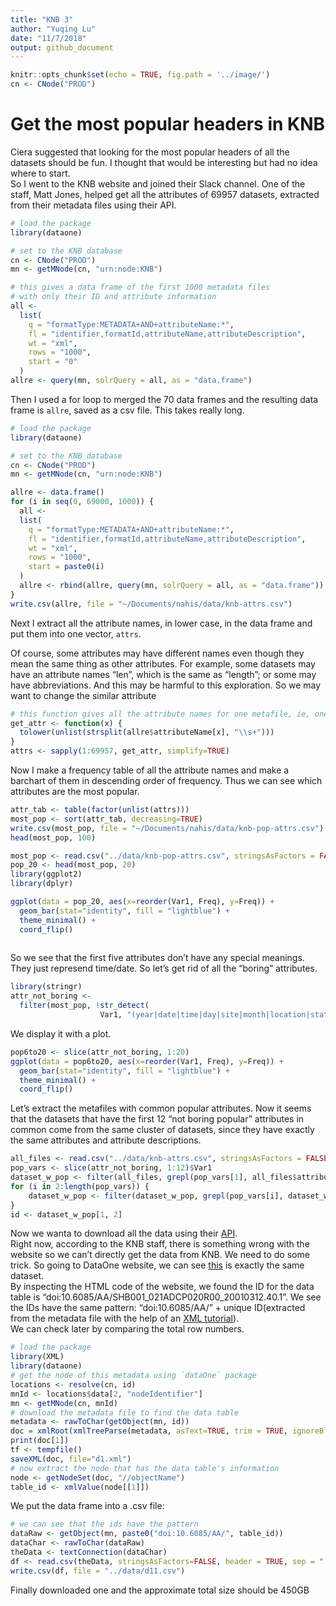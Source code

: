 ```yaml
---
title: "KNB 3"
author: "Yuqing Lu"
date: "11/7/2018"
output: github_document
---
```


```r
knitr::opts_chunk$set(echo = TRUE, fig.path = '../image/')
cn <- CNode("PROD")
```

# Get the most popular headers in KNB  
Ciera suggested that looking for the most popular headers of all the datasets should be fun. I thought that would be interesting but had no idea where to start.   
So I went to the KNB website and joined their Slack channel. One of the staff, Matt Jones, helped get all the attributes of 69957 datasets, extracted from their metadata files using their API. 

```r
# load the package
library(dataone)

# set to the KNB database
cn <- CNode("PROD")
mn <- getMNode(cn, "urn:node:KNB")

# this gives a data frame of the first 1000 metadata files 
# with only their ID and attribute information
all <-
  list(
    q = "formatType:METADATA+AND+attributeName:*",
    fl = "identifier,formatId,attributeName,attributeDescription",
    wt = "xml",
    rows = "1000",
    start = "0"
  )
allre <- query(mn, solrQuery = all, as = "data.frame")
```

Then I used a for loop to merged the 70 data frames and the resulting data frame is `allre`, saved as a csv file. This takes really long.


```r
# load the package
library(dataone)

# set to the KNB database
cn <- CNode("PROD")
mn <- getMNode(cn, "urn:node:KNB")

allre <- data.frame()
for (i in seq(0, 69000, 1000)) {
  all <-
  list(
    q = "formatType:METADATA+AND+attributeName:*",
    fl = "identifier,formatId,attributeName,attributeDescription",
    wt = "xml",
    rows = "1000",
    start = paste0(i)
  )
  allre <- rbind(allre, query(mn, solrQuery = all, as = "data.frame"))
}
write.csv(allre, file = "~/Documents/nahis/data/knb-attrs.csv")
```

Next I extract all the attribute names, in lower case, in the data frame and put them into one vector, `attrs`.

Of course, some attributes may have different names even though they mean the same thing as other attributes. For example, some datasets may have an attribute names "len", which is the same as "length"; or some may have abbreviations. And this may be harmful to this exploration. So we may want to change the similar attribute

```r
# this function gives all the attribute names for one metafile, ie, one row of allre
get_attr <- function(x) {
  tolower(unlist(strsplit(allre$attributeName[x], "\\s+")))
}
attrs <- sapply(1:69957, get_attr, simplify=TRUE)
```

Now I make a frequency table of all the attribute names and make a barchart of them in descending order of frequency. Thus we can see which attributes are the most popular.  

```r
attr_tab <- table(factor(unlist(attrs)))
most_pop <- sort(attr_tab, decreasing=TRUE)
write.csv(most_pop, file = "~/Documents/nahis/data/knb-pop-attrs.csv")
head(most_pop, 100)
```

```r
most_pop <- read.csv("../data/knb-pop-attrs.csv", stringsAsFactors = FALSE)
pop_20 <- head(most_pop, 20)
library(ggplot2)
library(dplyr)
```
```r
ggplot(data = pop_20, aes(x=reorder(Var1, Freq), y=Freq)) +
  geom_bar(stat="identity", fill = "lightblue") +
  theme_minimal() +
  coord_flip()
  
```

So we see that the first five attributes don't have any special meanings. They just represend time/date. So let's get rid of all the "boring" attributes.
```r
library(stringr)
attr_not_boring <- 
  filter(most_pop, !str_detect(
                    Var1, "(year|date|time|day|site|month|location|station)"))
```


We display it with a plot.  
```r
pop6to20 <- slice(attr_not_boring, 1:20)
ggplot(data = pop6to20, aes(x=reorder(Var1, Freq), y=Freq)) +
  geom_bar(stat="identity", fill = "lightblue") +
  theme_minimal() +
  coord_flip()
```


Let's extract the metafiles with common popular attributes. Now it seems that the datasets that have the first 12 "not boring popular" attributes in common come from the same cluster of datasets, since they have exactly the same attributes and attribute descriptions.

```r
all_files <- read.csv("../data/knb-attrs.csv", stringsAsFactors = FALSE)
pop_vars <- slice(attr_not_boring, 1:12)$Var1
dataset_w_pop <- filter(all_files, grepl(pop_vars[1], all_files$attributeName))
for (i in 2:length(pop_vars)) {
    dataset_w_pop <- filter(dataset_w_pop, grepl(pop_vars[i], dataset_w_pop$attributeName))
}
id <- dataset_w_pop[1, 2]
```


Now we wanta to download all the data using their [API](https://github.com/DataONEorg/rdataone).  
Right now, according to the KNB staff, there is something wrong with the website so we can't directly get the data from KNB. We need to do some trick. So going to DataOne website, we can see [this](https://search.dataone.org/view/doi:10.6085/AA/SHB001_021ADCP020R00_20010312.50.1) is exactly the same dataset.  
By inspecting the HTML code of the website, we found the ID for the data table is "doi:10.6085/AA/SHB001_021ADCP020R00_20010312.40.1". We see the IDs have the same pattern: "doi:10.6085/AA/" + unique ID(extracted from the metadata file with the help of an [XML tutorial](https://www.stat.berkeley.edu/~statcur/Workshop2/Presentations/XML.pdf)).  
We can check later by comparing the total row numbers. 

```r
# load the package
library(XML)
library(dataone)
# get the node of this metadata using `dataOne` package
locations <- resolve(cn, id)
mnId <- locations$data[2, "nodeIdentifier"]
mn <- getMNode(cn, mnId)
# download the metadata file to find the data table
metadata <- rawToChar(getObject(mn, id))
doc = xmlRoot(xmlTreeParse(metadata, asText=TRUE, trim = TRUE, ignoreBlanks = TRUE))
print(doc[1])
tf <- tempfile()
saveXML(doc, file="d1.xml")
# now extract the node that has the data table's information
node <- getNodeSet(doc, "//objectName")
table_id <- xmlValue(node[[1]])
```

We put the data frame into a .csv file:  
```r
# we can see that the ids have the pattern
dataRaw <- getObject(mn, paste0("doi:10.6085/AA/", table_id))
dataChar <- rawToChar(dataRaw)
theData <- textConnection(dataChar)
df <- read.csv(theData, stringsAsFactors=FALSE, header = TRUE, sep = " ")
write.csv(df, file = "../data/d11.csv")
```


Finally downloaded one and the approximate total size should be 450GB

